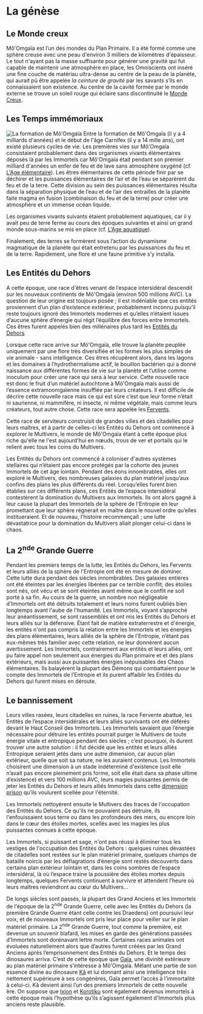 # La génèse

## Le Monde creux

Mô'Omgaïa est l’un des mondes du Plan Primaire. Il a été formé comme une sphère creuse avec une peau d'environ 3 milliers de kilomètres d'épaisseur. Le tout n'ayant pas la masse suffisante pour générer une gravité qui fut capable de maintenir une atmosphère en place, les Omniscients ont inséré une fine couche de matériau ultra-dense au centre de la peau de la planète, qui aurait pû être appelée _la ceinture de gravité_ par les savants s’ils en connaissaient son existence. Au centre de la cavité formée par le monde externe se trouve un soleil rouge qui éclaire sans discontinuité le [Monde Creux](#monde-creux). 

## Les Temps immémoriaux

![La formation de Mô'Omgaïa](/articles_images/origines/MoOmgaia.png#left) Entre la formation de Mô'Omgaïa (il y a 4 milliards d'années) et le début de l'âge Carnifex (il y a 14 mille ans), ont existé plusieurs cycles de vie. Les premières vies sur Mô'Omgaïa consistaient probablement dans des organismes vivants élémentaires déposés là par les Immortels car  Mô'Omgaïa était pendant son premier milliard d'années un enfer de feu et de lave sans atmosphère oxygéné (cf. [L'Age élémentaire](./l_age-elementaire)). Les êtres élémentaires de cette période finir par se déchirer et les puissances élémentaires de l’air et de l’eau se séparèrent du feu et de la terre. Cette division au sein des puissances élémentaires résulta dans la séparation physique de l’eau et de l’air des entrailles de la planète faite magma en fusion (combinaison du feu et de la terre) pour créer une atmosphère et un immense océan liquide.

Les organismes vivants suivants étaient probablement aquatiques, car il y avait peu de terre ferme au cours des époques suivantes et ainsi un grand monde sous-marins se mis en place (cf. [L'Age aquatique](./l_age-aquatique)). 

Finalement, des terres se formèrent sous l’action du dynamisme magmatique de la planète qui était entretenu par les puissances du feu et de la terre. Rapidement, une flore et une faune primitive s’y installa.

## Les Entités du Dehors

A cette époque, une race d'êtres venant de l’espace intersidéral descendit sur les nouveaux continents de Mô'Omgaïa (environ 500 millions AVC). La question de leur origine est toujours posée ;  il est indéniable que ces entités proviennent d’un plan d’existence extérieur, probablement inconnu puisqu’il reste toujours ignoré des Immortels modernes et qu’elles n’étaient issues d’aucune sphère d’énergie qui régit l’équilibre des forces entre Immortels. Ces êtres furent appelés bien des millénaires plus tard les [Entités du Dehors](#entités-du-dehors).

Lorsque cette race arrive sur Mô'Omgaïa, elle trouve la planète peuplée uniquement par une flore très diversifiée  et les formes les plus simples de vie animale  - sans intelligence. Ces êtres récupèrent alors, dans les lagons et les domaines à l’hydrothermalisme actif, le bouillon bactérien qui a donné naissance aux différentes formes de vie sur la planète et l’utilise comme inoculum pour créer une race qui sera à leur service. Cette nouvelle race est donc le fruit d’un matériel autochtone à Mô'Omgaïa mais aussi de l’essence extramoomgaïenne insufflée par leurs créateurs. Il est difficile de décrire cette nouvelle race mais ce qui est sûre c’est que leur forme n’était ni saurienne, ni mammifère, ni insecte, ni même végétale, mais comme leurs créateurs, tout autre chose. Cette race sera appelée les [Fervents](#fervents).

Cette race de serviteurs construisit de grandes villes et des citadelles pour leurs maîtres, et à partir de celles-ci les Entités du Dehors ont commencé à explorer le Multivers, le monde de Mô'Omgaïa étant à cette époque plus riche qu'elle ne l'est aujourd'hui en nœuds, trous de ver et portails qui le relient avec tous les coins du Multivers.

Les Entités du Dehors ont commencé à coloniser d'autres systèmes stellaires qui n’étaient pas encore protégés par la cohorte des jeunes Immortels de cet âge lointain. Pendant des éons innombrables, elles ont exploré le Multivers, des nombreuses galaxies du plan matériel jusqu’aux confins des plans les plus différents du réel. Lorsqu’elles furent bien établies sur ces différents plans, ces Entités de l’espace intersidéral contestèrent la domination du Multivers aux Immortels. Ils ont alors gagné à leur cause la plupart des Immortels de la sphère de l'Entropie en leur promettant que leur sphère régnerait en maître dans le nouvel ordre qu’elles institueraient. Et de nouveau, l’histoire recommençait ; une lutte dévastatrice pour la domination du Multivers allait plonger celui-ci dans le chaos. 

## La 2<sup>nde</sup> Grande Guerre

Pendant les premiers temps de la lutte, les Entités du Dehors, les Fervents et leurs alliés de la sphère de l'Entropie ont été en mesure de dominer. Cette lutte dura pendant des siècles innombrables. Des galaxies entières ont été éteintes par les énergies libérées par ce terrible conflit; des étoiles sont nés, ont vécu et se sont éteintes avant même que le conflit ne soit porté à sa fin. Au cours de la guerre, un nombre non négligeable d'Immortels ont été détruits totalement et leurs noms furent oubliés bien longtemps avant l'aube de l'humanité. Les Immortels, voyant s’approché leur anéantissement, se sont rassemblés et ont mis les Entités du Dehors et leurs alliés sur la défensive. Étant fait de matière extraterrestre et d'énergie, les entités n'ont pas compris la relation entre les Immortels et les énergies des plans élémentaires, leurs alliés de la sphère de l'Entropie, n’étant pas eux-mêmes très familier avec cette relation, ne leur donnèrent aucun avertissement. Les Immortels, contrairement aux entités et leurs alliés, ont pu faire appel non seulement aux énergies du Plan primaire et et des plans extérieurs, mais aussi aux puissantes énergies inépuisables des Chaos élémentaires. Ils balayèrent la plupart des Démons qui combattaient pour le compte des Immortels de l’Entropie et ils purent affaiblir les Entités du Dehors qui furent mises en déroute.

## Le bannissement

Leurs villes rasées, leurs citadelles en ruines, la race Fervente abattue, les Entités de l’espace intersidérales et leurs alliés survivants ont été déférés devant le Haut Conseil des Immortels. Les Immortels savaient que l’énergie nécessaire pour détruire les entités pourrait purger le Multivers de toute énergie vitale et entropique pendant des siècles ; c’est pourquoi, ils durent trouver une autre solution : il fut décidé que les entités et leurs alliés Entropique seraient jetés dans une autre dimension, car aucun plan extérieur, quelle que soit sa nature, ne les auraient contenus. Les Immortels choisirent une dimension à un stade indéterminé d'existence (soit elle n’avait pas encore pleinement pris forme, soit elle était dans sa phase ultime d’existence) et vers 100 millions AVC, leurs magies puissantes permis de jeter les Entités du Dehors et leurs alliés Immortels dans cette [dimension prison](#dimension-prison) qu’ils voulurent scellée pour l'éternité.

Les Immortels nettoyèrent ensuite le Multivers des traces de l'occupation des Entités du Dehors. Ce qu'ils ne pouvaient pas détruire, ils l'enfouissaient sous terre ou dans les profondeurs des mers, ou encore loin dans le cœur des étoiles mortes, scellés avec les magies les plus puissantes connues à cette époque.

Les Immortels, si puissant et sage, n'ont pas réussi à éliminer tous les vestiges de l'occupation des Entités du Dehors : quelques ruines dévastées de citadelles sont restées sur le plan matériel primaire, quelques champs de bataille noircis par les déflagrations d’énergie sont restés découverts dans certains plan extérieur lointain et, dans les coins sombres de l’espace intersidéral, là où l’espace traine la poussière des étoiles mortes depuis longtemps, quelques Fervents continuent à survivre et attendent l’heure où leurs maîtres reviendront au cœur du Multivers...

De longs siècles sont passés, la plupart des Grand Anciens et les Immortels de l'époque de la 2<sup>nde</sup> Grande Guerre, celle avec les Entités du Dehors (la première Grande Guerre étant celle contre les Draedens) ont poursuivi leur voix, et de nouveaux Immortels ont pris leur place pour veiller sur le plan matériel primaire. La 2<sup>nde</sup> Grande Guerre, tout comme la première, est devenue un souvenir blafard, les mises en garde des générations passées d’Immortels sont dorénavant lettre morte. Certaines races animales ont évoluées naturellement alors que d’autres furent créées par les Grand Anciens après l’emprisonnement des Entités du Dehors. Et le temps des dinosaures arriva. C’est de cette époque que [Gaïa](#gaïa), une divinité extérieure au plan matériel primaire s’intéresse à Mô'Omgaïa. Mêlant une partie de son essence divine au dinosaure [Kâ](#kâ) et lui donnant ainsi une intelligence très nettement supérieure à ses congénères, Gaïa permet l’accès à l’immortalité à celui-ci. Kâ devient ainsi l’un des premiers Immortels de cette nouvelle ère. On suppose que [Ixion](#ixion) et [Korotiku](#korotiku) sont également devenus immortels à cette époque mais l’hypothèse qu’ils s’agissent également d'Immortels plus anciens reste plausible.

